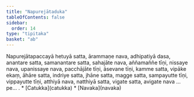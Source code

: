 ```yaml
---
title: "Napurejātaduka"
tableOfContents: false
sidebar:
  order: 14
type: "tipitaka"
basket: "ab"
---
```



<DynamicBreadcrumb />

<Division number="503">

<Paragraph number="1733">
Napurejātapaccayā hetuyā satta, ārammaṇe nava, adhipatiyā dasa, anantare satta, samanantare satta, sahajāte nava, aññamaññe tīṇi, nissaye nava, upanissaye nava, pacchājāte tīṇi, āsevane tīṇi, kamme satta, vipāke ekaṃ, āhāre satta, indriye satta, jhāne satta, magge satta, sampayutte tīṇi, vippayutte tīṇi, atthiyā nava, natthiyā satta, vigate satta, avigate nava …pe… .

</Paragraph>
</Division>

<TableOfContents>
* [Catukka](catukka)
* [Navaka](navaka)
</TableOfContents>